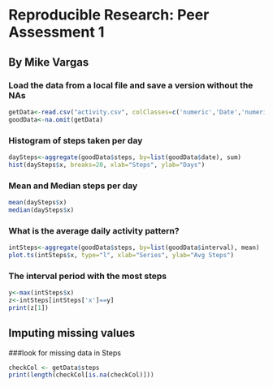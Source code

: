 # Reproducible Research: Peer Assessment 1
## By Mike Vargas


### Load the data from a local file and save a version without the NAs
```r
getData<-read.csv("activity.csv", colClasses=c('numeric','Date','numeric'))
goodData<-na.omit(getData)
```
### Histogram of steps taken per day
```r
daySteps<-aggregate(goodData$steps, by=list(goodData$date), sum)
hist(daySteps$x, breaks=20, xlab="Steps", ylab="Days")
```


### Mean and Median steps per day

```r
mean(daySteps$x)
median(daySteps$x)
```

### What is the average daily activity pattern?
```r
intSteps<-aggregate(goodData$steps, by=list(goodData$interval), mean)
plot.ts(intSteps$x, type="l", xlab="Series", ylab="Avg Steps")
```


### The interval period with the most steps
```r
y<-max(intSteps$x)
z<-intSteps[intSteps['x']==y]
print(z[1])
```

## Imputing missing values
###look for missing data in Steps
```r
checkCol <- getData$steps
print(length(checkCol[is.na(checkCol)]))
```

